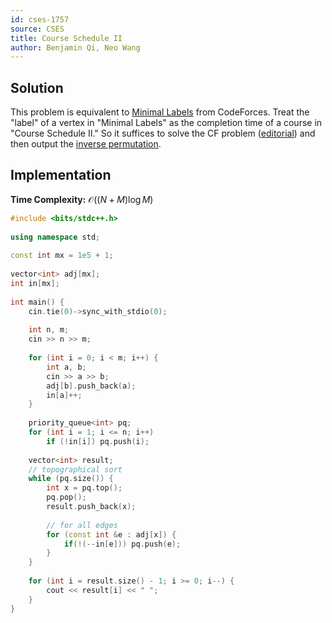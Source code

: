 ```yaml
---
id: cses-1757
source: CSES
title: Course Schedule II
author: Benjamin Qi, Neo Wang
---
```


## Solution

This problem is equivalent to
[Minimal Labels](https://codeforces.com/contest/825/problem/E) from CodeForces.
Treat the "label" of a vertex in "Minimal Labels" as the completion time of a
course in "Course Schedule II." So it suffices to solve the CF problem
([editorial](https://codeforces.com/blog/entry/53334)) and then output the
[inverse permutation](https://mathworld.wolfram.com/InversePermutation.html).

## Implementation

**Time Complexity:** $\mathcal{O}((N + M)\log M)$

<LanguageSection>

<CPPSection>

```cpp
#include <bits/stdc++.h>
 
using namespace std;
 
const int mx = 1e5 + 1;
 
vector<int> adj[mx];
int in[mx];
 
int main() {
	cin.tie(0)->sync_with_stdio(0);
 
	int n, m;
	cin >> n >> m;
	
	for (int i = 0; i < m; i++) {
		int a, b;
		cin >> a >> b;
		adj[b].push_back(a);
		in[a]++;
	}
 
	priority_queue<int> pq;
	for (int i = 1; i <= n; i++)
		if (!in[i]) pq.push(i);
 
	vector<int> result;
	// topographical sort
	while (pq.size()) {
		int x = pq.top();
		pq.pop();
		result.push_back(x);
 
		// for all edges
		for (const int &e : adj[x]) {
			if(!(--in[e])) pq.push(e);
		}
	}
 
	for (int i = result.size() - 1; i >= 0; i--) {
		cout << result[i] << " ";
	}
}
```

</CPPSection>

</LanguageSection>
